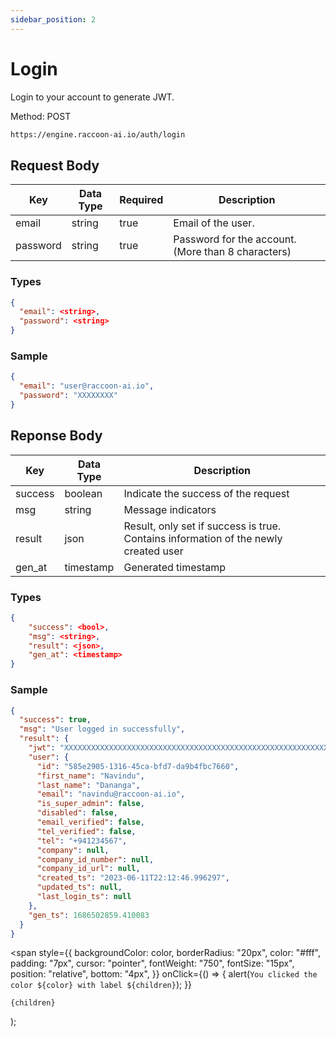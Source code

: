 ```yaml
---
sidebar_position: 2
---
```


# Login

Login to your account to generate JWT.

<Tooltip color="#3abe25">Method: POST</Tooltip>
<div style={{ marginBottom: "20px" }}></div>

```bash
https://engine.raccoon-ai.io/auth/login
```

## Request Body

| Key      | Data Type | Required | Description                                        |
| -------- | --------- | -------- | -------------------------------------------------- |
| email    | string    | true     | Email of the user.                                 |
| password | string    | true     | Password for the account. (More than 8 characters) |

### Types

```json
{
  "email": <string>,
  "password": <string>
}
```

### Sample

```json
{
  "email": "user@raccoon-ai.io",
  "password": "XXXXXXXX"
}
```

## Reponse Body

| Key     | Data Type | Description                                                                         |
| ------- | --------- | ----------------------------------------------------------------------------------- |
| success | boolean   | Indicate the success of the request                                                 |
| msg     | string    | Message indicators                                                                  |
| result  | json      | Result, only set if success is true. Contains information of the newly created user |
| gen_at  | timestamp | Generated timestamp                                                                 |

### Types

```json
{
    "success": <bool>,
    "msg": <string>,
    "result": <json>,
    "gen_at": <timestamp>
}
```

### Sample

```json
{
  "success": true,
  "msg": "User logged in successfully",
  "result": {
    "jwt": "XXXXXXXXXXXXXXXXXXXXXXXXXXXXXXXXXXXXXXXXXXXXXXXXXXXXXXXXXXXXXXXXXX",
    "user": {
      "id": "585e2905-1316-45ca-bfd7-da9b4fbc7660",
      "first_name": "Navindu",
      "last_name": "Dananga",
      "email": "navindu@raccoon-ai.io",
      "is_super_admin": false,
      "disabled": false,
      "email_verified": false,
      "tel_verified": false,
      "tel": "+941234567",
      "company": null,
      "company_id_number": null,
      "company_id_url": null,
      "created_ts": "2023-06-11T22:12:46.996297",
      "updated_ts": null,
      "last_login_ts": null
    },
    "gen_ts": 1686502859.410083
  }
}
```

  <span
    style={{
      backgroundColor: color,
      borderRadius: "20px",
      color: "#fff",
      padding: "7px",
      cursor: "pointer",
      fontWeight: "750",
      fontSize: "15px",
      position: "relative",
      bottom: "4px",
    }}
    onClick={() => {
      alert(`You clicked the color ${color} with label ${children}`);
    }}
  >
    {children}
  </span>
);
